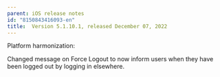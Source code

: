 ```yaml
---
parent: iOS release notes
id: "8150843416093-en"
title:  Version 5.1.10.1, released December 07, 2022
---
```

Platform harmonization:

Changed message on Force Logout to now inform users when they have been logged out by logging in elsewhere.


